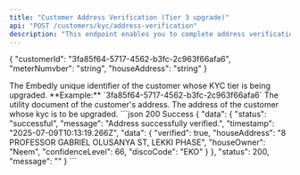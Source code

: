```yaml
---
title: "Customer Address Verification (Tier 3 upgrade)"
api: "POST /customers/kyc/address-verification"
description: "This endpoint enables you to complete address verification for customer in order to upgrade the customer's KYC to Tier 3"
---
```


{
"customerId": "3fa85f64-5717-4562-b3fc-2c963f66afa6",
"meterNumvber": "string",
"houseAddress": "string"
}

<ParamField body="customerId" type="string" required>
	The Embedly unique identifier of the customer whose KYC tier is being
	upgraded. **Example:** `3fa85f64-5717-4562-b3fc-2c963f66afa6`
</ParamField>

<ParamField body="meterNumber" type="file" required>
	The utility document of the customer's address.
</ParamField>

<ParamField body="houseAddress" type="string" required>
	The address of the customer whose kyc is to be upgraded.
</ParamField>

<ResponseExample>
```json 200 Success
{
	"data": {
		"status": "successful",
		"message": "Address successfully verified.",
		"timestamp": "2025-07-09T10:13:19.266Z",
		"data": {
			"verified": true,
			"houseAddress": "8 PROFESSOR GABRIEL OLUSANYA ST, LEKKI PHASE",
			"houseOwner": "Neem",
			"confidenceLevel": 66,
			"discoCode": "EKO"
		}
	},
	"status": 200,
	"message": ""
}
```
</ResponseExample>
